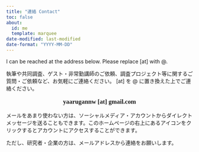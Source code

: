 ```yaml
---
title: "連絡 Contact"
toc: false
about:
  id: me
  template: marquee
date-modified: last-modified
date-format: "YYYY-MM-DD"
---
```


I can be reached at the address below. Please replace \[at\] with \@.

執筆や共同調査、ゲスト・非常勤講師のご依頼、調査プロジェクト等に関するご質問・ご依頼など、お気軽にご連絡ください。 \[at\] を \@ に置き換えた上でご連絡ください。 

::: {.contact style="text-align: center; font-size: 120%; font-family: \"Meiryo"}
**yaarugannw \[at\] gmail.com**
:::

メールをあまり使わない方は、ソーシャルメディア・アカウントからダイレクトメッセージを送ることもできます。このホームページの右上にあるアイコンをクリックするとアカウントにアクセスすることができます。

ただし、研究者・企業の方は、メールアドレスから連絡をお願いします。
